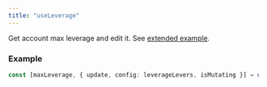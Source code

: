 ```yaml
---
title: "useLeverage"
---
```


Get account max leverage and edit it. See [extended example](/sdks/hooks/account/account#get-and-edit-max-account-leverage).

### Example

```ts
const [maxLeverage, { update, config: leverageLevers, isMutating }] = useLeverage();
```
